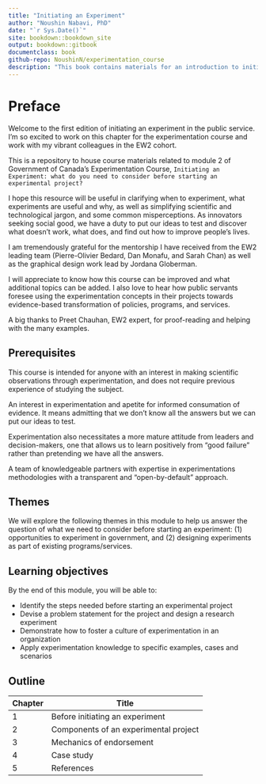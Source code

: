```yaml
---
title: "Initiating an Experiment"
author: "Noushin Nabavi, PhD"
date: "`r Sys.Date()`"
site: bookdown::bookdown_site
output: bookdown::gitbook
documentclass: book
github-repo: NoushinN/experimentation_course
description: "This book contains materials for an introduction to initiating an experiment"
---
```


# Preface {-}

Welcome to the first edition of initiating an experiment in the public service. I’m so excited to work on this chapter for the experimentation course and work with my vibrant colleagues in the EW2 cohort.

This  is a repository to house course materials related to module 2 of Government of Canada's Experimentation Course, `Initiating an Experiment: what do you need to consider before starting an experimental project?`

I hope this resource will be useful in clarifying when to experiment, what experiments are useful and why, as well as simplifying scientific and technological jargon, and some common misperceptions. As innovators seeking social good, we have a duty to put our ideas to test and discover what doesn’t work, what does, and find out how to improve people’s lives.

I am tremendously grateful for the mentorship I have received from the EW2 leading team (Pierre-Olivier Bedard, Dan Monafu, and Sarah Chan) as well as the graphical design work lead by Jordana Globerman.

I will appreciate to know how this course can be improved and what additional topics can be added. I also love to hear how public servants foresee using the experimentation concepts in their projects towards evidence-based transformation of policies, programs, and services. 

A big thanks to Preet Chauhan, EW2 expert, for proof-reading and helping with the many examples.

## Prerequisites

This course is intended for anyone with an interest in making scientific observations through experimentation, and does not require previous experience of studying the subject.

An interest in experimentation and apetite for informed consumation of evidence. It means admitting that we don’t know all the answers but we can put our ideas to test. 

Experimentation also necessitates a more mature attitude from leaders and decision-makers, one that allows us to learn positively from “good failure” rather than pretending we have all the answers.

A team of knowledgeable partners with expertise in experimentations methodologies with a transparent and  “open-by-default” approach. 

## Themes

We will explore the following themes in this module to help us answer the question of what we need to consider before starting an experiment: (1) opportunities to experiment in government, and (2) designing experiments as part of existing programs/services.

## Learning objectives

By the end of this module, you will be able to:

- Identify the steps needed before starting an experimental project
- Devise a problem statement for the project and design a research experiment
- Demonstrate how to foster a culture of experimentation in an organization
- Apply experimentation knowledge to specific examples, cases and scenarios

## Outline

| Chapter | Title | 
|---------|---------|
| 1 | Before initiating an experiment | 
| 2 | Components of an experimental project |
| 3 | Mechanics of endorsement | 
| 4 | Case study| 
| 5 | References | 
 




